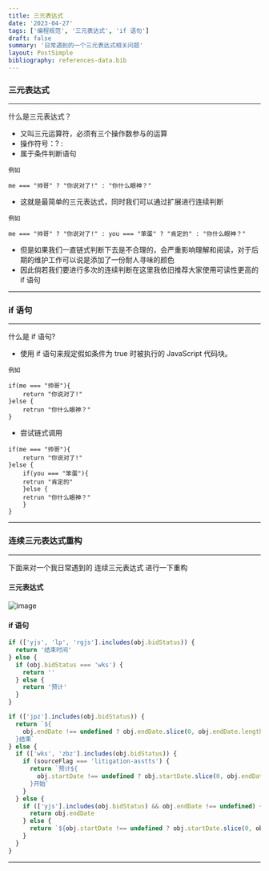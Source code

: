 ```yaml
---
title: 三元表达式
date: '2023-04-27'
tags: ['编程规范', '三元表达式', 'if 语句']
draft: false
summary: '日常遇到的一个三元表达式相关问题'
layout: PostSimple
bibliography: references-data.bib
---
```


### 三元表达式

---

什么是三元表达式？

- 又叫三元运算符，必须有三个操作数参与的运算
- 操作符号：? :
- 属于条件判断语句

```
例如

me === "帅哥" ? "你说对了!" : "你什么眼神？"
```

- 这就是最简单的三元表达式，同时我们可以通过扩展进行连续判断

```
例如

me === "帅哥" ? "你说对了!" : you === "笨蛋" ? "肯定的" : "你什么眼神？"
```

- 但是如果我们一直链式判断下去是不合理的，会严重影响理解和阅读，对于后期的维护工作可以说是添加了一份耐人寻味的颜色
- 因此倘若我们要进行多次的连续判断在这里我依旧推荐大家使用可读性更高的 if 语句

---

### if 语句

---

什么是 if 语句?

- 使用 if 语句来规定假如条件为 true 时被执行的 JavaScript 代码块。

```
例如

if(me === "帅哥"){
    return "你说对了!"
}else {
    retrun "你什么眼神？"
}
```

- 尝试链式调用

```
if(me === "帅哥"){
    return "你说对了!"
}else {
    if(you === "笨蛋"){
    retrun "肯定的"
    }else {
    retrun "你什么眼神？"
    }
}
```

---

### 连续三元表达式重构

---

下面来对一个我日常遇到的 连续三元表达式 进行一下重构

#### 三元表达式

![image](/static/images/ternary-expression.png)

#### if 语句

```js
if (['yjs', 'lp', 'rgjs'].includes(obj.bidStatus)) {
  return '结束时间'
} else {
  if (obj.bidStatus === 'wks') {
    return ''
  } else {
    return '预计'
  }
}

if (['jpz'].includes(obj.bidStatus)) {
  return `${
    obj.endDate !== undefined ? obj.endDate.slice(0, obj.endDate.length - 3) || '' : ''
  }结束`
} else {
  if (['wks', 'zbz'].includes(obj.bidStatus)) {
    if (sourceFlag === 'litigation-asstts') {
      return `预计${
        obj.startDate !== undefined ? obj.startDate.slice(0, obj.endDate.length - 3) : ''
      }开始`
    }
  } else {
    if (['yjs'].includes(obj.bidStatus) && obj.endDate !== undefined) {
      return obj.endDate
    } else {
      return `${obj.startDate !== undefined ? obj.startDate.slice(0, obj.endDate.length - 3) : ''}`
    }
  }
}
```

---
